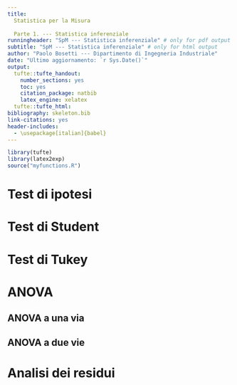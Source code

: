 ```yaml
---
title:
  Statistica per la Misura
  
  Parte 1. --- Statistica inferenziale
runningheader: "SpM --- Statistica inferenziale" # only for pdf output
subtitle: "SpM --- Statistica inferenziale" # only for html output
author: "Paolo Bosetti --- Dipartimento di Ingegneria Industriale"
date: "Ultimo aggiornamento: `r Sys.Date()`"
output:
  tufte::tufte_handout:
    number_sections: yes
    toc: yes
    citation_package: natbib
    latex_engine: xelatex
  tufte::tufte_html:
bibliography: skeleton.bib
link-citations: yes
header-includes:
  - \usepackage[italian]{babel}
---
```


```r
library(tufte)
library(latex2exp)
source("myfunctions.R")
```

# Test di ipotesi

# Test di Student

# Test di Tukey

# ANOVA

## ANOVA a una via

## ANOVA a due vie

# Analisi dei residui